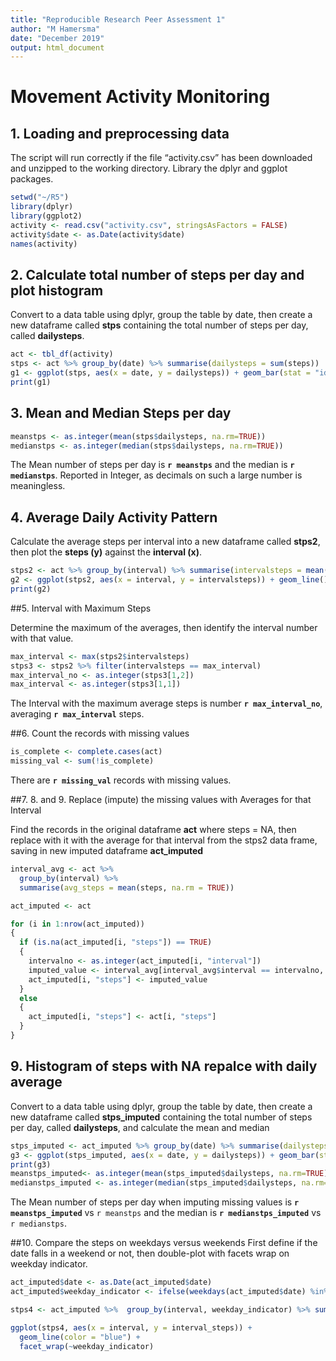 ---
title: "Reproducible Research Peer Assessment 1"
author: "M Hamersma"
date: "December 2019"
output: html_document
---
  
    

Movement Activity Monitoring
============================

## 1. Loading and preprocessing data ##
The script will run correctly if the file "activity.csv" has been downloaded and unzipped to the working directory.
Library the dplyr and ggplot packages.

```{r load data}
setwd("~/R5")
library(dplyr)
library(ggplot2)
activity <- read.csv("activity.csv", stringsAsFactors = FALSE)
activity$date <- as.Date(activity$date)
names(activity)
```

## 2. Calculate total number of steps per day and plot histogram##
Convert to a data table using dplyr, group the table by date, then create a new dataframe called **stps** containing the total number of steps per day, called **dailysteps**.

```{r numberofsteps}
act <- tbl_df(activity)
stps <- act %>% group_by(date) %>% summarise(dailysteps = sum(steps))
g1 <- ggplot(stps, aes(x = date, y = dailysteps)) + geom_bar(stat = "identity") + ggtitle("Steps per day")
print(g1)
```

## 3. Mean and Median Steps per day
```{r mean_and_median}
meanstps <- as.integer(mean(stps$dailysteps, na.rm=TRUE))
medianstps <- as.integer(median(stps$dailysteps, na.rm=TRUE))
```

The Mean number of steps per day is **`r meanstps`** and the median is **`r medianstps`**. Reported in Integer, as decimals on such a large number is meaningless.

## 4. Average Daily Activity Pattern

Calculate the average steps per interval into a new dataframe called **stps2**, then plot the **steps (y)** against the **interval (x)**.

```{r daily_pattern}
stps2 <- act %>% group_by(interval) %>% summarise(intervalsteps = mean(steps, na.rm=TRUE))
g2 <- ggplot(stps2, aes(x = interval, y = intervalsteps)) + geom_line() + ggtitle("Average Steps per Interval")
print(g2)
```

##5. Interval with Maximum Steps

Determine the maximum of the averages, then identify the interval number with that value.

```{r max_steps}
max_interval <- max(stps2$intervalsteps)
stps3 <- stps2 %>% filter(intervalsteps == max_interval)
max_interval_no <- as.integer(stps3[1,2])
max_interval <- as.integer(stps3[1,1])
```
The Interval with the maximum average steps is number **`r max_interval_no`**, averaging **`r max_interval`** steps.

##6. Count the records with missing values
```{r missing_values}
is_complete <- complete.cases(act)
missing_val <- sum(!is_complete)
```
There are **`r missing_val`** records with missing values.

##7. 8. and 9. Replace (impute) the missing values with Averages for that Interval

Find the records in the original dataframe **act** where steps = NA, then replace with it with the average for that interval from the stps2 data frame, saving in new imputed dataframe **act_imputed**
```{r impute_missing_values}
interval_avg <- act %>%
  group_by(interval) %>%
  summarise(avg_steps = mean(steps, na.rm = TRUE))

act_imputed <- act

for (i in 1:nrow(act_imputed)) 
{
  if (is.na(act_imputed[i, "steps"]) == TRUE) 
  {
    intervalno <- as.integer(act_imputed[i, "interval"])
    imputed_value <- interval_avg[interval_avg$interval == intervalno, "avg_steps"]
    act_imputed[i, "steps"] <- imputed_value
  } 
  else 
  {
    act_imputed[i, "steps"] <- act[i, "steps"]
  }
}
```
## 9. Histogram of steps with NA repalce with daily average
Convert to a data table using dplyr, group the table by date, then create a new dataframe called **stps_imputed** containing the total number of steps per day, called **dailysteps**, and calculate the mean and median

```{r numberofsteps_imputed}

stps_imputed <- act_imputed %>% group_by(date) %>% summarise(dailysteps = sum(steps))
g3 <- ggplot(stps_imputed, aes(x = date, y = dailysteps)) + geom_bar(stat = "identity") + ggtitle("Steps per day missing  values imputed from daily average")
print(g3)
meanstps_imputed<- as.integer(mean(stps_imputed$dailysteps, na.rm=TRUE))
medianstps_imputed <- as.integer(median(stps_imputed$dailysteps, na.rm=TRUE))
```
The Mean number of steps per day when imputing missing values is **`r meanstps_imputed`** vs `r meanstps` and the median is **`r medianstps_imputed`** vs `r medianstps`.

##10. Compare the steps on weekdays versus weekends
First define if the date falls in a weekend or not, then double-plot with facets wrap on weekday indicator.
```{r Weekdays}
act_imputed$date <- as.Date(act_imputed$date)
act_imputed$weekday_indicator <- ifelse(weekdays(act_imputed$date) %in% c("Saturday", "Sunday"), "Weekend", "Weekday")

stps4 <- act_imputed %>%  group_by(interval, weekday_indicator) %>% summarise(interval_steps = mean(steps, na.rm = TRUE))

ggplot(stps4, aes(x = interval, y = interval_steps)) +
  geom_line(color = "blue") +
  facet_wrap(~weekday_indicator)

```
